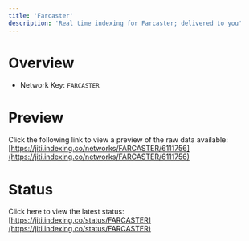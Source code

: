 ```yaml
---
title: 'Farcaster'
description: 'Real time indexing for Farcaster; delivered to you'
---
```


# Overview
- Network Key: `FARCASTER`

# Preview
Click the following link to view a preview of the raw data available: [https://jiti.indexing.co/networks/FARCASTER/6111756](https://jiti.indexing.co/networks/FARCASTER/6111756)

# Status
Click here to view the latest status: [https://jiti.indexing.co/status/FARCASTER](https://jiti.indexing.co/status/FARCASTER)
